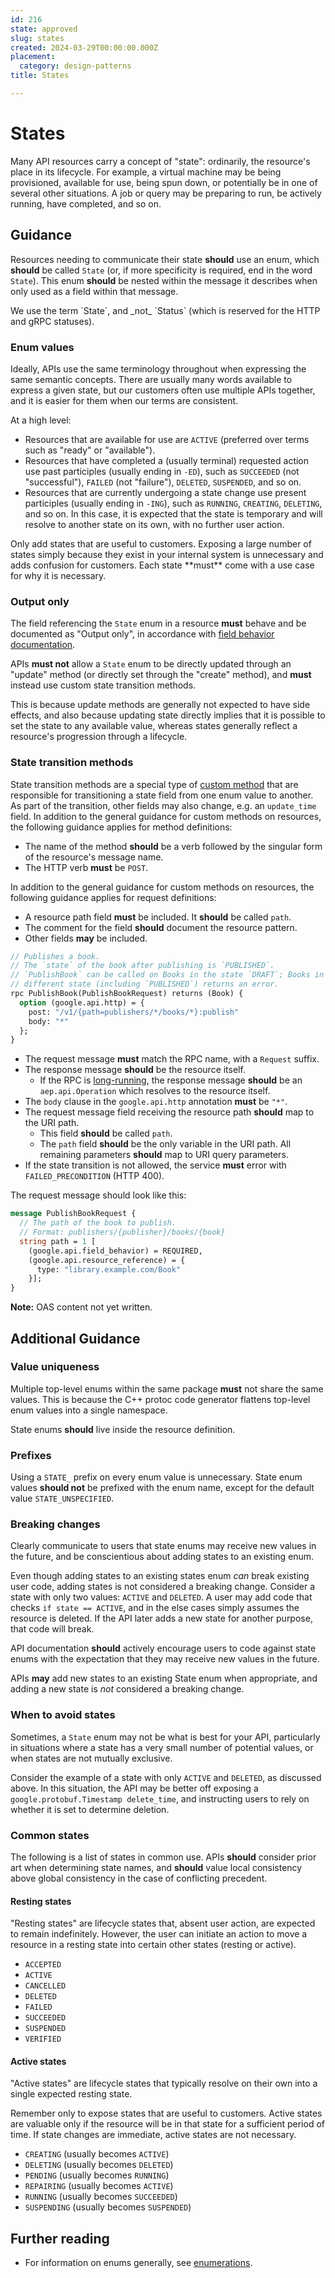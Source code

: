 ```yaml
---
id: 216
state: approved
slug: states
created: 2024-03-29T00:00:00.000Z
placement:
  category: design-patterns
title: States

--- 
```


# States

Many API resources carry a concept of "state": ordinarily, the resource's place
in its lifecycle. For example, a virtual machine may be being provisioned,
available for use, being spun down, or potentially be in one of several other
situations. A job or query may be preparing to run, be actively running, have
completed, and so on.

## Guidance

Resources needing to communicate their state **should** use an enum, which
**should** be called `State` (or, if more specificity is required, end in the
word `State`). This enum **should** be nested within the message it describes
when only used as a field within that message.

<Aside type="caution" title="Important">
  We use the term `State`, and _not_ `Status` (which is reserved
  for the HTTP and gRPC statuses).
</Aside>

### Enum values

Ideally, APIs use the same terminology throughout when expressing the same
semantic concepts. There are usually many words available to express a given
state, but our customers often use multiple APIs together, and it is easier for
them when our terms are consistent.

At a high level:

- Resources that are available for use are `ACTIVE` (preferred over terms such
  as "ready" or "available").
- Resources that have completed a (usually terminal) requested action use past
  participles (usually ending in `-ED`), such as `SUCCEEDED` (not
  "successful"), `FAILED` (not "failure"), `DELETED`, `SUSPENDED`, and so on.
- Resources that are currently undergoing a state change use present
  participles (usually ending in `-ING`), such as `RUNNING`, `CREATING`,
  `DELETING`, and so on. In this case, it is expected that the state is
  temporary and will resolve to another state on its own, with no further user
  action.

<Aside type="note" title="Note">
  Only add states that are useful to customers. Exposing a
  large number of states simply because they exist in your internal system is
  unnecessary and adds confusion for customers. Each state **must** come with a
  use case for why it is necessary.
</Aside>

### Output only

The field referencing the `State` enum in a resource **must** behave and be
documented as "Output only", in accordance with
[field behavior documentation](./field-behavior-documentation).

APIs **must not** allow a `State` enum to be directly updated through an
"update" method (or directly set through the "create" method), and **must**
instead use custom state transition methods.

This is because update methods are generally not expected to have side effects,
and also because updating state directly implies that it is possible to set the
state to any available value, whereas states generally reflect a resource's
progression through a lifecycle.

### State transition methods

State transition methods are a special type of
[custom method](./custom-methods) that are responsible for transitioning a
state field from one enum value to another. As part of the transition, other
fields may also change, e.g. an `update_time` field. In addition to the general
guidance for custom methods on resources, the following guidance applies for
method definitions:

- The name of the method **should** be a verb followed by the singular form of
  the resource's message name.
- The HTTP verb **must** be `POST`.

In addition to the general guidance for custom methods on resources, the
following guidance applies for request definitions:

- A resource path field **must** be included. It **should** be called `path`.
- The comment for the field **should** document the resource pattern.
- Other fields **may** be included.


<Tabs>
  <TabItem label="Protocol Buffers">
  
  
  ```proto
  // Publishes a book.
  // The `state` of the book after publishing is `PUBLISHED`.
  // `PublishBook` can be called on Books in the state `DRAFT`; Books in a
  // different state (including `PUBLISHED`) returns an error.
  rpc PublishBook(PublishBookRequest) returns (Book) {
    option (google.api.http) = {
      post: "/v1/{path=publishers/*/books/*}:publish"
      body: "*"
    };
  }
  ```
  
  - The request message **must** match the RPC name, with a `Request` suffix.
  - The response message **should** be the resource itself.
    - If the RPC is [long-running](./lro), the response message **should** be an
      `aep.api.Operation` which resolves to the resource itself.
  - The `body` clause in the `google.api.http` annotation **must** be `"*"`.
  - The request message field receiving the resource path **should** map to the
    URI path.
    - This field **should** be called `path`.
    - The `path` field **should** be the only variable in the URI path. All
      remaining parameters **should** map to URI query parameters.
  - If the state transition is not allowed, the service **must** error with
    `FAILED_PRECONDITION` (HTTP 400).
  
  The request message should look like this:
  
  ```proto
  message PublishBookRequest {
    // The path of the book to publish.
    // Format: publishers/{publisher}/books/{book}
    string path = 1 [
      (google.api.field_behavior) = REQUIRED,
      (google.api.resource_reference) = {
        type: "library.example.com/Book"
      }];
  }
  ```
  
  
  </TabItem>
  <TabItem label="OpenAPI 3.0">
  
  
  **Note:** OAS content not yet written.
  
  
  </TabItem>
</Tabs>
    

## Additional Guidance

### Value uniqueness

Multiple top-level enums within the same package **must** not share the same
values. This is because the C++ protoc code generator flattens top-level enum
values into a single namespace.

State enums **should** live inside the resource definition.

### Prefixes

Using a `STATE_` prefix on every enum value is unnecessary. State enum values
**should not** be prefixed with the enum name, except for the default value
`STATE_UNSPECIFIED`.

### Breaking changes

<Aside type="tip" title="undefined">
  Clearly communicate to users that state enums may receive new values
  in the future, and be conscientious about adding states to an existing enum.
</Aside>

Even though adding states to an existing states enum _can_ break existing user
code, adding states is not considered a breaking change. Consider a state with
only two values: `ACTIVE` and `DELETED`. A user may add code that checks
`if state == ACTIVE`, and in the else cases simply assumes the resource is
deleted. If the API later adds a new state for another purpose, that code will
break.

API documentation **should** actively encourage users to code against state
enums with the expectation that they may receive new values in the future.

APIs **may** add new states to an existing State enum when appropriate, and
adding a new state is _not_ considered a breaking change.

### When to avoid states

Sometimes, a `State` enum may not be what is best for your API, particularly in
situations where a state has a very small number of potential values, or when
states are not mutually exclusive.

Consider the example of a state with only `ACTIVE` and `DELETED`, as discussed
above. In this situation, the API may be better off exposing a
`google.protobuf.Timestamp delete_time`, and instructing users to rely on
whether it is set to determine deletion.

### Common states

The following is a list of states in common use. APIs **should** consider prior
art when determining state names, and **should** value local consistency above
global consistency in the case of conflicting precedent.

#### Resting states

"Resting states" are lifecycle states that, absent user action, are expected to
remain indefinitely. However, the user can initiate an action to move a
resource in a resting state into certain other states (resting or active).

- `ACCEPTED`
- `ACTIVE`
- `CANCELLED`
- `DELETED`
- `FAILED`
- `SUCCEEDED`
- `SUSPENDED`
- `VERIFIED`

#### Active states

"Active states" are lifecycle states that typically resolve on their own into a
single expected resting state.

<Aside type="note" title="Note">
  Remember only to expose states that are useful to customers. Active
  states are valuable only if the resource will be in that state for a sufficient
  period of time. If state changes are immediate, active states are not
  necessary.
</Aside>

- `CREATING` (usually becomes `ACTIVE`)
- `DELETING` (usually becomes `DELETED`)
- `PENDING` (usually becomes `RUNNING`)
- `REPAIRING` (usually becomes `ACTIVE`)
- `RUNNING` (usually becomes `SUCCEEDED`)
- `SUSPENDING` (usually becomes `SUSPENDED`)

## Further reading

- For information on enums generally, see [enumerations](./enumerations).
